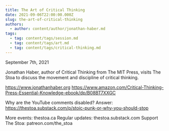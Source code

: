 ```yaml
---
title: The Art of Critical Thinking
date: 2021-09-06T22:00:00.000Z
slug: the-art-of-critical-thinking
authors:
  - author: content/author/jonathan-haber.md
tags:
  - tag: content/tags/session.md
  - tag: content/tags/art.md
  - tag: content/tags/critical-thinking.md
---
```


September 7th, 2021

Jonathan Haber, author of Critical Thinking from The MIT Press, visits The Stoa to discuss the movement and discipline of critical thinking.

https://www.jonathanhaber.org
https://www.amazon.com/Critical-Thinking-Press-Essential-Knowledge-ebook/dp/B08BT7XXGC

Why are the YouTube comments disabled? Answer: https://thestoa.substack.com/p/stoic-punk-or-why-you-should-stop

More events: thestoa.ca 
Regular updates: thestoa.substack.com 
Support The Stoa: patreon.com/the_stoa

